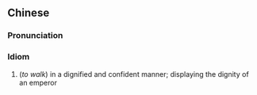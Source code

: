 {{also|龙行虎步}}
==Chinese==
{{zh-forms|s=龙行虎步}}

===Pronunciation===
{{zh-pron
|m=lóng xíng hǔ bù
|cat=id
}}

===Idiom===
{{zh-idiom}}

# (''to walk'') in a dignified and confident manner; displaying the dignity of an emperor
